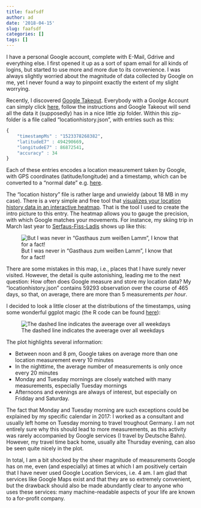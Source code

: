 ```yaml
---
title: faafsdf
author: ad
date: '2018-04-15'
slug: faafsdf
categories: []
tags: []
---
```



I have a personal Google account, complete with E-Mail, Gdrive and everything else. I first opened it up as a sort of spam email for all kinds of logins, but started to use more and more due to its convenience. I was always slightly worried about the magnitude of data collected by Google on me, yet I never found a way to pinpoint exactly the extent of my slight worrying.

Recently, I discovered [Google Takeout](https://en.wikipedia.org/wiki/Google_Takeout). Everybody with a Goolge Account can simply click [here](https://takeout.google.com/settings/takeout), follow the instructions and Google Takeout will send all the data it (supposedly) has in a nice little zip folder. Within this zip-folder is a file called "locationhistory.json", with entries such as this:

```r
{
    "timestampMs" : "1523378268382",
    "latitudeE7" : 494290669,
    "longitudeE7" : 86872541,
    "accuracy" : 34
}
```
Each of these entries encodes a location measurement taken by Google, with GPS coordinates (latitude/longitude) and a timestamp, which can be converted to a "normal date" e.g. [here](https://currentmillis.com/).

The "location history" file is rather large and unwieldy (about 18 MB in my case). There is a very simple and free tool that [visualizes your location history data in an interactive heatmap](https://locationhistoryvisualizer.com/heatmap/). That is the tool I used to create the intro picture to this entry. The heatmap allows you to gauge the precision, with which Google matches your movements. For instance, my skiing trip in March last year to [Serfaus-Fiss-Ladis](https://www.serfaus-fiss-ladis.at/de) shows up like this:

![But I was never in "Gasthaus zum weißen Lamm", I know that for a fact!](http://res.cloudinary.com/dlprdrxib/image/upload/v1523785896/google_heatmap_fiss_hcnim9.png)

There are some mistakes in this map, i.e., places that I have surely never visited. However, the detail is quite astonishing, leading me to the next question: How often does Google measure and store my location data? My "locationhistory.json" contains 59293 observation over the course of 465 days, so that, on average, there are more than 5 measurements *per hour*. 

I decided to look a little closer at the distributions of the timestamps, using some wonderful ggplot magic (the R code can be found [here]()):

![The dashed line indicates the aveerage over all weekdays](http://res.cloudinary.com/dlprdrxib/image/upload/v1523785917/Hourly_overview_google_location_data_th9l6z.png)

The plot highlights several information:

- Between noon and 8 pm, Google takes on average more than one location measurement every 10 minutes
- In the nighttime, the average number of measurements is only once every 20 minutes
- Monday and Tuesday mornings are closely watched with many measurements, especially Tuesday mornings
- Afternoons and evenings are always of interest, but especially on Fridday and Saturday.

The fact that Monday and Tuesday morning are such exceptions could be explained by my specific calendar in 2017: I worked as a consultant and usually left home on Tuesday morning to travel troughout Germany. I am not entirely sure why this should lead to more measurements, as this activity was rarely accompanied by Google services (I travel by Deutsche Bahn). However, my travel time back home, usually alte Thursday evening, can also be seen quite nicely in the plot. 

In total, I am a bit shocked by the sheer magnitude of measurements Google has on me, even (and especially) at times at which I am positively certain that I have never used Google Location Services, i.e. 4 am. I am glad that services like Google Maps exist and that they are so extremely convenient, but the drawback should also be made abundantly clear to anyone who uses these services: many machine-readable aspects of your life are known to a for-profit company.